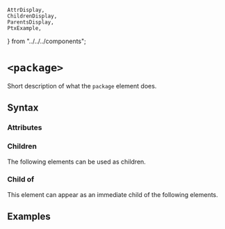     AttrDisplay,
    ChildrenDisplay,
    ParentsDisplay,
    PtxExample,
} from "../../../components";

# `<package>`

Short description of what the `package` element does.

## Syntax

### Attributes

<AttrDisplay name="package" />

### Children

The following elements can be used as children.

<ChildrenDisplay name="package" />

### Child of

This element can appear as an immediate child of the following elements.

<ParentsDisplay name="package" />

## Examples

    